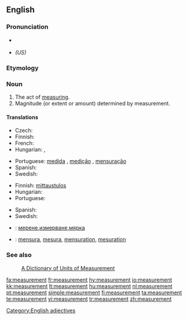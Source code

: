 {{wikipedia|dab=Measurement}}
==English==

===Pronunciation===
* {{a|US}} {{IPA|/ˈmɛʒərmənt/}}
* {{SAMPA|/"mEZ@rm@nt/}} ''(US)''

===Etymology===
{{suffix|measure|ment}}

===Noun===
{{en-noun}}

# The act of [[measure|measuring]].
# Magnitude (or extent or amount) determined by measurement.

====Translations====
{{trans-top|act of measuring}}
* Czech: {{t-|cs|měření|n}}
* Finnish: {{t-|fi|mittaus}}
* French: {{t+|fr|mesure|f}}
* Hungarian: {{t|hu|mérés}}, {{t|hu|megmérés}}
{{trans-mid}}
* Portuguese: [[medida]] {{f}}, [[medição]] {{f}}, [[mensuração]] {{f}}
* Spanish: {{t+|es|medida}}
* Swedish: {{t+|sv|mätning|c}}
{{trans-bottom}}

{{trans-top|magnitude determined by measuring}}
* Finnish: [[mittaustulos]]
* Hungarian: {{t+|hu|méret}}
* Portuguese: {{t+|pt|medida}}
{{trans-mid}}
* Spanish: {{t+|es|medida}}
* Swedish: {{t+|sv|mått|n}}
{{trans-bottom}}

{{checktrans-top}}
* {{ttbc|Bulgarian}}: [[мерене]],[[измерване]],[[мярка]]
* {{ttbc|Interlingua}}: [[mensura]], [[mesura]], [[mensuration]], [[mesuration]]
{{checktrans-bottom}}

===See also===
: [http://www.unc.edu/~rowlett/units/  A Dictionary of Units of Measurement]

[[Category:English adjectives]]

[[fa:measurement]]
[[fr:measurement]]
[[hy:measurement]]
[[io:measurement]]
[[kk:measurement]]
[[lt:measurement]]
[[hu:measurement]]
[[nl:measurement]]
[[pt:measurement]]
[[simple:measurement]]
[[fi:measurement]]
[[ta:measurement]]
[[te:measurement]]
[[vi:measurement]]
[[tr:measurement]]
[[zh:measurement]]